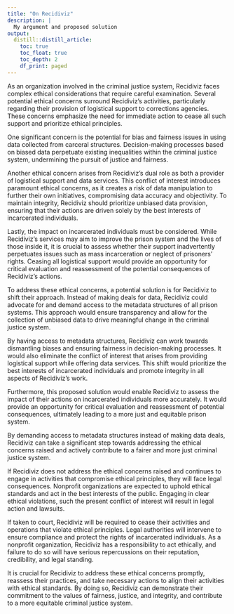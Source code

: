 ```yaml
---
title: "On Recidiviz"
description: |
  My argument and proposed solution
output:
  distill::distill_article:
    toc: true
    toc_float: true
    toc_depth: 2
    df_print: paged
---
```


As an organization involved in the criminal justice system, Recidiviz faces complex ethical considerations that require careful examination. Several potential ethical concerns surround Recidiviz's activities, particularly regarding their provision of logistical support to corrections agencies. These concerns emphasize the need for immediate action to cease all such support and prioritize ethical principles.

One significant concern is the potential for bias and fairness issues in using data collected from carceral structures. Decision-making processes based on biased data perpetuate existing inequalities within the criminal justice system, undermining the pursuit of justice and fairness.

Another ethical concern arises from Recidiviz's dual role as both a provider of logistical support and data services. This conflict of interest introduces paramount ethical concerns, as it creates a risk of data manipulation to further their own initiatives, compromising data accuracy and objectivity. To maintain integrity, Recidiviz should prioritize unbiased data provision, ensuring that their actions are driven solely by the best interests of incarcerated individuals.

Lastly, the impact on incarcerated individuals must be considered. While Recidiviz's services may aim to improve the prison system and the lives of those inside it, it is crucial to assess whether their support inadvertently perpetuates issues such as mass incarceration or neglect of prisoners' rights. Ceasing all logistical support would provide an opportunity for critical evaluation and reassessment of the potential consequences of Recidiviz's actions.

To address these ethical concerns, a potential solution is for Recidiviz to shift their approach. Instead of making deals for data, Recidiviz could advocate for and demand access to the metadata structures of all prison systems. This approach would ensure transparency and allow for the collection of unbiased data to drive meaningful change in the criminal justice system.

By having access to metadata structures, Recidiviz can work towards dismantling biases and ensuring fairness in decision-making processes. It would also eliminate the conflict of interest that arises from providing logistical support while offering data services. This shift would prioritize the best interests of incarcerated individuals and promote integrity in all aspects of Recidiviz's work.

Furthermore, this proposed solution would enable Recidiviz to assess the impact of their actions on incarcerated individuals more accurately. It would provide an opportunity for critical evaluation and reassessment of potential consequences, ultimately leading to a more just and equitable prison system.

By demanding access to metadata structures instead of making data deals, Recidiviz can take a significant step towards addressing the ethical concerns raised and actively contribute to a fairer and more just criminal justice system.

If Recidiviz does not address the ethical concerns raised and continues to engage in activities that compromise ethical principles, they will face legal consequences. Nonprofit organizations are expected to uphold ethical standards and act in the best interests of the public. Engaging in clear ethical violations, such the present conflict of interest will result in legal action and lawsuits.

If taken to court, Recidiviz will be required to cease their activities and operations that violate ethical principles. Legal authorities will intervene to ensure compliance and protect the rights of incarcerated individuals. As a nonprofit organization, Recidiviz has a responsibility to act ethically, and failure to do so will have serious repercussions on their reputation, credibility, and legal standing.

It is crucial for Recidiviz to address these ethical concerns promptly, reassess their practices, and take necessary actions to align their activities with ethical standards. By doing so, Recidiviz can demonstrate their commitment to the values of fairness, justice, and integrity, and contribute to a more equitable criminal justice system.